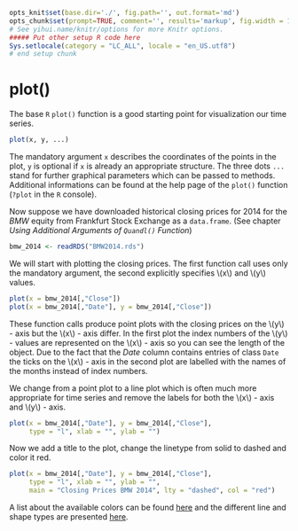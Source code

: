 ```r
opts_knit$set(base.dir='./', fig.path='', out.format='md')
opts_chunk$set(prompt=TRUE, comment='', results='markup', fig.width = 12, fig.height = 7, fig.align = "center")
# See yihui.name/knitr/options for more Knitr options.
##### Put other setup R code here
Sys.setlocale(category = "LC_ALL", locale = "en_US.utf8")
# end setup chunk
```

# plot()

The base `R` `plot()` function is a good starting point for visualization our time series. 
```r
plot(x, y, ...)
```
The mandatory argument `x` describes the coordinates of the points in the plot, `y` is optional if `x` is already an appropriate structure. 
The three dots `...` stand for further graphical parameters which can be passed to methods. 
Additional informations can be found at the help page of the `plot()` function (`?plot` in the `R` console).

Now suppose we have downloaded historical closing prices for 2014 for the *BMW* equity from Frankfurt Stock Exchange as a `data.frame`.
(See chapter *Using Additional Arguments of `Quandl()` Function*)

```r
bmw_2014 <- readRDS("BMW2014.rds")
```

We will start with plotting the closing prices.
The first function call uses only the mandatory argument,
the second explicitly specifies \\(x\\) and \\(y\\) values. 

```r
plot(x = bmw_2014[,"Close"])
plot(x = bmw_2014[,"Date"], y = bmw_2014[,"Close"])
```

These function calls produce  point plots with the closing prices on the \\(y\\) - axis but the \\(x\\) - axis differ.
In the first plot the index numbers of the \\(y\\) - values are represented on the \\(x\\) - axis so you can see the length 
of the object. Due to the fact that the *Date* column contains entries of class `Date` the ticks on the \\(x\\) - axis in the 
second plot are labelled with the names of the months instead of index numbers.


We change from a point plot to a line plot which is often much more appropriate for time series 
and remove the labels for both the \\(x\\) - axis and \\(y\\) - axis. 

```r
plot(x = bmw_2014[,"Date"], y = bmw_2014[,"Close"],
     type = "l", xlab = "", ylab = "")
```

Now we add a title to the plot, change the linetype from solid to dashed and color it red.

```r
plot(x = bmw_2014[,"Date"], y = bmw_2014[,"Close"],
     type = "l", xlab = "", ylab = "",
     main = "Closing Prices BMW 2014", lty = "dashed", col = "red")
```

A list about the available colors can be found [here](http://www.stat.columbia.edu/~tzheng/files/Rcolor.pdf)
and the different line and shape types are presented [here](http://www.cookbook-r.com/Graphs/Shapes_and_line_types/).
